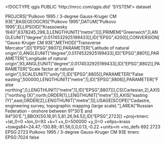 <!DOCTYPE qgis PUBLIC 'http://mrcc.com/qgis.dtd' 'SYSTEM'>
<qgis version="3.30.1-'s-Hertogenbosch">
  <identifier></identifier>
  <parentidentifier></parentidentifier>
  <language></language>
  <type>dataset</type>
  <title></title>
  <abstract></abstract>
  <links/>
  <dates/>
  <fees></fees>
  <encoding></encoding>
  <crs>
    <spatialrefsys nativeFormat="Wkt">
      <wkt>PROJCRS["Pulkovo 1995 / 3-degree Gauss-Kruger CM 93E",BASEGEOGCRS["Pulkovo 1995",DATUM["Pulkovo 1995",ELLIPSOID["Krassowsky 1940",6378245,298.3,LENGTHUNIT["metre",1]]],PRIMEM["Greenwich",0,ANGLEUNIT["degree",0.0174532925199433]],ID["EPSG",4200]],CONVERSION["Gauss-Kruger CM 93E",METHOD["Transverse Mercator",ID["EPSG",9807]],PARAMETER["Latitude of natural origin",0,ANGLEUNIT["degree",0.0174532925199433],ID["EPSG",8801]],PARAMETER["Longitude of natural origin",93,ANGLEUNIT["degree",0.0174532925199433],ID["EPSG",8802]],PARAMETER["Scale factor at natural origin",1,SCALEUNIT["unity",1],ID["EPSG",8805]],PARAMETER["False easting",500000,LENGTHUNIT["metre",1],ID["EPSG",8806]],PARAMETER["False northing",0,LENGTHUNIT["metre",1],ID["EPSG",8807]]],CS[Cartesian,2],AXIS["northing (X)",north,ORDER[1],LENGTHUNIT["metre",1]],AXIS["easting (Y)",east,ORDER[2],LENGTHUNIT["metre",1]],USAGE[SCOPE["Cadastre, engineering survey, topographic mapping (large scale)."],AREA["Russian Federation - onshore between 91°30'E and 94°30'E."],BBOX[50.16,91.5,81.26,94.5]],ID["EPSG",2723]]</wkt>
      <proj4>+proj=tmerc +lat_0=0 +lon_0=93 +k=1 +x_0=500000 +y_0=0 +ellps=krass +towgs84=24.47,-130.89,-81.56,0,0,0.13,-0.22 +units=m +no_defs</proj4>
      <srsid>692</srsid>
      <srid>2723</srid>
      <authid>EPSG:2723</authid>
      <description>Pulkovo 1995 / 3-degree Gauss-Kruger CM 93E</description>
      <projectionacronym>tmerc</projectionacronym>
      <ellipsoidacronym>EPSG:7024</ellipsoidacronym>
      <geographicflag>false</geographicflag>
    </spatialrefsys>
  </crs>
  <extent/>
</qgis>
